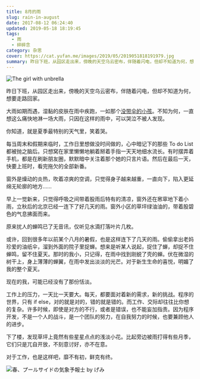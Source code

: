 ```yaml
---
title: 8月的雨
slug: rain-in-august
date: 2017-08-12 06:24:40
updated: 2019-05-18 18:19:45
tags:
  - 雨
  - 碎碎念
category: 杂思
cover: https://cat.yufan.me/images/2019/05/2019051818191979.jpg
summary: 昨日下班，从园区走出来，傍晚的天空乌云密布，伴随着闪电，但却不知道为何，想要走路回家。
---
```


![The girl with unbrella](https://cat.yufan.me/images/2019/05/2019050908302180.jpg)

昨日下班，从园区走出来，傍晚的天空乌云密布，伴随着闪电，但却不知道为何，想要走路回家。

大雨如期而遇，湿黏的皮肤在雨中疾跑，一如那个[没带伞的小孩](/i-am-right-here)。不知为何，一直想这么痛快地淋一场大雨，只因在这样的雨中，可以哭泣不被人发现。

你知道，就是夏季最特别的天气里，笑着哭。

每当周末和假期来临时，工作日里想做没时间做的，心中暗记下的那些 To do List 都被抛之脑后。只想窝在家里懒懒地躺着掰着手指一天天地细水流长。有时摆弄着手机，都是在刷新朋友圈，默默暗中关注着那个她的只言片语。然后在最后一天，快要上班时，看完拖欠的全部新番。

窗外是燥动的炎热，吹着凉爽的空调，只觉得身子越来越重，一直向下，陷入更延绵无轮廓的地方……

早上一觉新来，只觉得呼吸之间带着股雨后特有的清凉，窗外还在窸窣地下着小雨，立秋后的北京已经一连下了好几天的雨。窗外小区的草坪绿油油的，带着股碧色的气息拂面而来。

原来扰人的蝉鸣已了无音讯，仅听见水滴打落叶片几枚。

或许，回到很多年以前某个八月的暑假，也是这样连下了几天的雨。偷偷拿出老妈珍爱的油纸伞，溜到外面的院子里捉蝉。想来是听某人说起，捉住了蝉，却捉不住蝉鸣，留不住夏天。那时的我小，只记得，在雨中找到刚蜕了壳的蝉。伏在微湿的树干上，身上薄薄的蝉翼，在雨中发出淡淡的光芒。对于新生生命的喜悦，明媚了我的整个夏天。

现在的我，可能已经没有了那份恬淡。

工作上的压力，一天比一天要大。每天，都要面对着新的需求，新的挑战。程序的世界，只有 if else，对的就是对的，错的就是错的。而工作、交际却往往比你想的复杂。许多时候，即使是对方的不行，或者是错误，也不能妄加指责。因为程序开发，不是一个人的战斗，是一个团队的努力，在自我努力的时候，也要兼顾他人的进步。

下了楼，发现草坪上竟然有些星星点点的浅淡小花。比起旁边被雨打得有些月季，它们只是兀自开放，不刻意讨好，亦不在意。

对于工作，也是这样吧，靡不有初，鲜克有终。

![春、プールサイドの気象予報士 by  げみ](https://cat.yufan.me/images/2019/05/2019050908380382.jpg)
